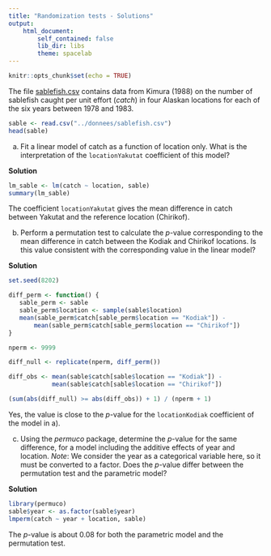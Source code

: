 ```yaml
---
title: "Randomization tests - Solutions"
output:
    html_document:
        self_contained: false
        lib_dir: libs
        theme: spacelab
---
```

    
```r
knitr::opts_chunk$set(echo = TRUE)
```

The file [sablefish.csv](../donnees/sablefish.csv) contains data from Kimura (1988) on the number of sablefish caught per unit effort (*catch*) in four Alaskan locations for each of the six years between 1978 and 1983.

```r
sable <- read.csv("../donnees/sablefish.csv")
head(sable)
```

a) Fit a linear model of catch as a function of location only. What is the interpretation of the `locationYakutat` coefficient of this model?

**Solution**

```r
lm_sable <- lm(catch ~ location, sable)
summary(lm_sable)
```

The coefficient `locationYakutat` gives the mean difference in catch between Yakutat and the reference location (Chirikof).

b) Perform a permutation test to calculate the $p$-value corresponding to the mean difference in catch between the Kodiak and Chirikof locations. Is this value consistent with the corresponding value in the linear model?

**Solution**

```r
set.seed(8202)

diff_perm <- function() {
   sable_perm <- sable
   sable_perm$location <- sample(sable$location) 
   mean(sable_perm$catch[sable_perm$location == "Kodiak"]) -
       mean(sable_perm$catch[sable_perm$location == "Chirikof"])
}

nperm <- 9999

diff_null <- replicate(nperm, diff_perm())

diff_obs <- mean(sable$catch[sable$location == "Kodiak"]) -
            mean(sable$catch[sable$location == "Chirikof"])

(sum(abs(diff_null) >= abs(diff_obs)) + 1) / (nperm + 1)
```

Yes, the value is close to the $p$-value for the `locationKodiak` coefficient of the model in a).

c) Using the *permuco* package, determine the $p$-value for the same difference, for a model including the additive effects of year and location. *Note*: We consider the year as a categorical variable here, so it must be converted to a factor. Does the $p$-value differ between the permutation test and the parametric model?

**Solution**

```r
library(permuco)
sable$year <- as.factor(sable$year)
lmperm(catch ~ year + location, sable)
```

The $p$-value is about 0.08 for both the parametric model and the permutation test.